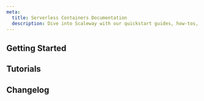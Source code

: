 ```yaml
---
meta:
  title: Serverless Containers Documentation
  description: Dive into Scaleway with our quickstart guides, how-tos, tutorials and more
---
```


<ProductHeader 
   productName="Serverless Containers"
   productLogo="containers"
   description="Scaleway Serverless Containers allows you to deploy containerized stateless web applications in the cloud to run short-lived, event-driven tasks."
   url="/serverless/containers/quickstart"
   label="Serverless Containers Quickstart"
/>

## Getting Started

<Grid>
    <SummaryCard
        title="Quickstart"
        icon="rocket"
        description="Learn how to create and deploy a Serverless Container in a few steps."
        label="View Quickstart"
        url="/serverless/containers/quickstart/"
    />
    <SummaryCard
        title="Concepts"
        icon="info"
        description="Core concepts that give you a better understanding of Serverless."
        label="View Concepts"
        url="/serverless/containers/concepts/"
    />
    <SummaryCard
        title="How-Tos"
        icon="help-circle-outline"
        description="Learn how to use Serverless Containers using the Scaleway console."
        label="View How-Tos"
        url="/serverless/containers/how-to/"
    />
    <SummaryCard
        title="Additional resources"
        icon="book-open-outline"
        description="Go further with detailed, in-depth information on Serverless Containers."
        label="View Additional resources"
        url="/serverless/containers/reference-content/"
    />
</Grid>

## Tutorials

<Grid>
    <DefaultCard
        title="Running a Python Flask Server on a Serverless Container"
        url="tutorials/run-python-flask-server-on-serverless-container/"
        label="Read more"
    />
    <DefaultCard
        title="Running a Node.js + Express Server on Serverless Container"
        url="tutorials/run-nodejs-express-server-on-serverless-containers/"
        label="Read more"
    />
    <DefaultCard
        title="Deploying Umami web analytics on Serverless Containers"
        url="tutorials/deploy-umami-on-serverless-containers/"
        label="Read more"
    />
    <DefaultCard
        title="Deploying Laravel 10.x on Serverless Containers"
        url="tutorials/deploy-laravel-on-serverless-containers/"
        label="Read more"
    />
</Grid>


<ClickableBanner
    productLogo="cli"
    title="Serverless Containers API"
    description="Manage Serverless Containers using the Scaleway API."
    url="https://www.scaleway.com/en/developers/api/serverless-containers/"
    label="Go to Serverless Containers API"
/>

## Changelog

<ChangelogList
    productName="serverless-containers"
    numberOfChanges={3}
/>
